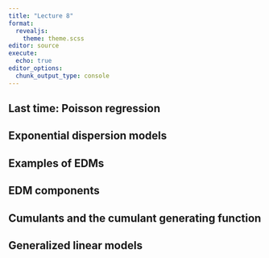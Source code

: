 ```yaml
---
title: "Lecture 8"
format: 
  revealjs:
    theme: theme.scss
editor: source
execute:
  echo: true
editor_options: 
  chunk_output_type: console
---
```


## Last time: Poisson regression


## Exponential dispersion models


## Examples of EDMs


## EDM components


## Cumulants and the cumulant generating function


## Generalized linear models

